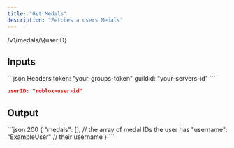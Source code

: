 ```yaml
---
title: "Get Medals"
description: "Fetches a users Medals"
---
```


<Card title="GET">
  /v1/medals/\{userID}
</Card>

## Inputs

<CodeGroup>
  ```json Headers
  token: "your-groups-token"
  guildid: "your-servers-id"
  ```

  ```json Params
  userID: "roblox-user-id"
  ```
</CodeGroup>

## Output

<CodeGroup>
  ```json 200
  {
    "medals": [], // the array of medal IDs the user has
    "username": "ExampleUser" // their username
  }
  ```
</CodeGroup>

##